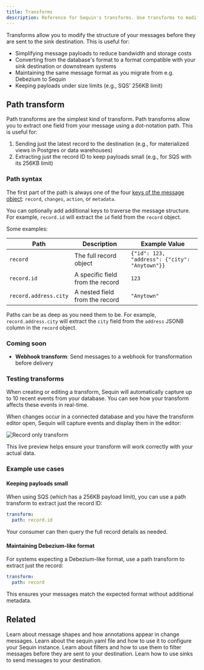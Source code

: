 ```yaml
---
title: Transforms
description: Reference for Sequin's transforms. Use transforms to modify the structure of your messages before they are sent to sinks.
---
```



Transforms allow you to modify the structure of your messages before they are sent to the sink destination. This is useful for:

- Simplifying message payloads to reduce bandwidth and storage costs
- Converting from the database's format to a format compatible with your sink destination or downstream systems
- Maintaining the same message format as you migrate from e.g. Debezium to Sequin
- Keeping payloads under size limits (e.g., SQS' 256KB limit)


## Path transform

Path transforms are the simplest kind of transform. Path transforms allow you to extract one field from your message using a dot-notation path. This is useful for:

1. Sending just the latest record to the destination (e.g., for materialized views in Postgres or data warehouses)
2. Extracting just the record ID to keep payloads small (e.g., for SQS with its 256KB limit)

### Path syntax

The first part of the path is always one of the four [keys of the message object](/reference/messages): `record`, `changes`, `action`, or `metadata`.

You can optionally add additional keys to traverse the message structure. For example, `record.id` will extract the `id` field from the `record` object.

Some examples:

| Path | Description | Example Value |
|------|-------------|---------------|
| `record` | The full record object | `{"id": 123, "address": {"city": "Anytown"}}` |
| `record.id` | A specific field from the record | `123` |
| `record.address.city` | A nested field from the record | `"Anytown"` |

Paths can be as deep as you need them to be. For example, `record.address.city` will extract the `city` field from the `address` JSONB column in the `record` object.

<FunctionTransformSnippet />

### Coming soon

- **Webhook transform**: Send messages to a webhook for transformation before delivery

### Testing transforms

When creating or editing a transform, Sequin will automatically capture up to 10 recent events from your database. You can see how your transform affects these events in real-time.

When changes occur in a connected database and you have the transform editor open, Sequin will capture events and display them in the editor:

<Frame>
  <img style={{maxWidth: '600px'}} src="/images/reference/record-only-transform.jpg" alt="Record only transform" />
</Frame>

This live preview helps ensure your transform will work correctly with your actual data.

### Example use cases

#### Keeping payloads small

When using SQS (which has a 256KB payload limit), you can use a path transform to extract just the record ID:

```yaml
transform:
  path: record.id
```

Your consumer can then query the full record details as needed.

#### Maintaining Debezium-like format

For systems expecting a Debezium-like format, use a path transform to extract just the record:

```yaml
transform:
  path: record
```

This ensures your messages match the expected format without additional metadata.

## Related

<CardGroup>
  <Card title="Messages reference" icon="message-dots" href="/reference/messages">
    Learn about message shapes and how annotations appear in change messages.
  </Card>
  <Card title="sequin.yaml transforms" icon="pencil" href="/reference/sequin-yaml#sink-transforms">
    Learn about the sequin.yaml file and how to use it to configure your Sequin instance.
  </Card>
  <Card title="Filters" icon="filter" href="/reference/filters">
    Learn about filters and how to use them to filter messages before they are sent to your destination.
  </Card>
  <Card title="Sinks" icon="list-check" href="/reference/sinks">
    Learn how to use sinks to send messages to your destination.
  </Card>
</CardGroup>